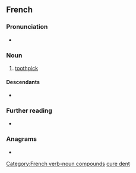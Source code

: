 ==French==
{{wikipedia|lang=fr}}

===Pronunciation===
* {{fr-IPA}}

===Noun===
{{fr-noun|m|cure-dents}}

# [[toothpick]]

====Descendants====
* {{desc|tr|kürdan}}

===Further reading===
* {{R:TLFi}}

===Anagrams===
* {{l|fr|déçurent}}

[[Category:French verb-noun compounds]]
[[Category:fr:Dental hygiene|cure dent]]